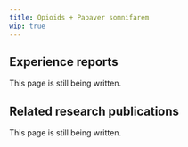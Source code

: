 ---
title: Opioids + Papaver somnifarem
wip: true
---

## Experience reports

This page is still being written.

## Related research publications

This page is still being written.

